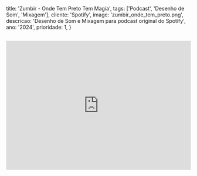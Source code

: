   title: 'Zumbir - Onde Tem Preto Tem Magia',
  tags: ['Podcast', 'Desenho de Som', 'Mixagem'],
  cliente: 'Spotify',
  image: 'zumbir_onde_tem_preto.png',
  descricao: 'Desenho de Som e Mixagem para podcast original do Spotify',
  ano: '2024',
  prioridade: 1,
}

##
<iframe
  data-testid="embed-iframe"
  style={{ borderRadius: '12px' }}
  src="https://open.spotify.com/embed/episode/14i499Wdcy4Q0fXop4IGWw?utm_source=generator"
  width="100%"
  height="352"
  frameBorder="0"
  allow="autoplay; clipboard-write; encrypted-media; fullscreen; picture-in-picture"
  loading="lazy"
></iframe>
